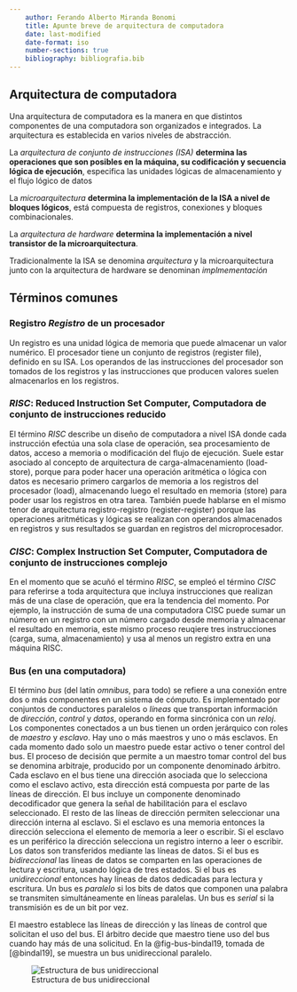 ```yaml
---
    author: Ferando Alberto Miranda Bonomi
    title: Apunte breve de arquitectura de computadora
    date: last-modified
    date-format: iso
    number-sections: true
    bibliography: bibliografia.bib
---
```


## Arquitectura de computadora

Una arquitectura de computadora es la manera en que distintos componentes de una computadora son organizados e integrados. La arquitectura es establecida en varios niveles de abstracción.

La *arquitectura de conjunto de instrucciones (ISA)* **determina las operaciones que son posibles en la máquina, su codificación y secuencia lógica de ejecución**, especifica las unidades lógicas de almacenamiento y el flujo lógico de datos

La *microarquitectura* **determina la implementación de la ISA a nivel de bloques lógicos**, está compuesta de registros, conexiones y bloques combinacionales.

La *arquitectura de hardware* **determina la implementación a nivel transistor de la microarquitectura**.

Tradicionalmente la ISA se denomina *arquitectura* y la microarquitectura junto con la arquitectura de hardware se denominan *implmementación*

## Términos comunes

### Registro *Registro* de un procesador

Un registro es una unidad lógica de memoria que puede almacenar un valor numérico. El procesador tiene un conjunto de registros (register file), definido en su ISA. Los operandos de las instrucciones del procesador son tomados de los registros y las instrucciones que producen valores suelen almacenarlos en los registros.

### *RISC*: Reduced Instruction Set Computer, Computadora de conjunto de instrucciones reducido

El término *RISC* describe un diseño de computadora a nivel ISA donde cada instrucción efectúa una sola clase de operación, sea procesamiento de datos, acceso a memoria o modificación del flujo de ejecución. Suele estar asociado al concepto de arquitectura de carga-almacenamiento (load-store), porque para poder hacer una operación aritmética o lógica con datos es necesario primero cargarlos de memoria a los registros del procesador (load), almacenando luego el resultado en memoria (store) para poder usar los registros en otra tarea. También puede hablarse en el mismo tenor de arquitectura registro-registro (register-register) porque las operaciones aritméticas y lógicas se realizan con operandos almacenados en registros y sus resultados se guardan en registros del microprocesador. 

### *CISC*: Complex Instruction Set Computer, Computadora de conjunto de instrucciones complejo

En el momento que se acuñó el término *RISC*, se empleó el término *CISC* para referirse a toda arquitectura que incluya instrucciones que realizan más de una clase de operación, que era la tendencia del momento. Por ejemplo, la instrucción de suma de una computadora CISC puede sumar un número en un registro con un número cargado desde memoria y almacenar el resultado en memoria, este mismo proceso reuqiere tres instrucciones (carga, suma, almacenamiento) y usa al menos un registro extra en una máquina RISC.

### Bus (en una computadora)

El término *bus* (del latín *omnibus*, para todo) se refiere a una conexión entre dos o más componentes en un sistema de cómputo. Es implementado por conjuntos de conductores paralelos o *líneas* que transportan información de *dirección*, *control* y *datos*, operando en forma sincrónica con un *reloj*. Los componentes conectados a un bus tienen un orden jerárquico con roles de *maestro* y *esclavo*. Hay uno o más maestros y uno o más esclavos. En cada momento dado solo un maestro puede estar activo o tener control del bus. El proceso de decisión que permite a un maestro tomar control del bus se denomina arbitraje, producido por un componente denominado árbitro. Cada esclavo en el bus tiene una dirección asociada que lo selecciona como el esclavo activo, esta dirección está compuesta por parte de las líneas de dirección. El bus incluye un componente denominado decodificador que genera la señal de habilitación para el esclavo seleccionado. El resto de las líneas de dirección permiten seleccionar una dirección interna al esclavo. Si el esclavo es una memoria entonces la dirección selecciona el elemento de memoria a leer o escribir. Si el esclavo es un periférico la dirección selecciona un registro interno a leer o escribir. Los datos son transferidos mediante las líneas de datos. Si el bus es *bidireccional* las líneas de datos se comparten en las operaciones de lectura y escritura, usando lógica de tres estados. Si el bus es *unidireccional* entonces hay líneas de datos dedicadas para lectura y escritura. Un bus es *paralelo* si los bits de datos que componen una palabra se transmiten simultáneamente en líneas paralelas. Un bus es *serial* si la transmisión es de un bit por vez.

El maestro establece las líneas de dirección y las líneas de control que solicitan el uso del bus. El árbitro decide que maestro tiene uso del bus cuando hay más de una solicitud. En la @fig-bus-bindal19, tomada de [@bindal19], se muestra un bus unidireccional paralelo.

![Estructura de bus unidireccional](bus-unidir-bindal19.png){#fig-bus-bindal19}
